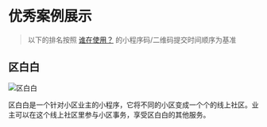 # 优秀案例展示

> 以下的排名按照 [谁在使用？](https://github.com/sonofmagic/weapp-tailwindcss/issues/270) 的小程序码/二维码提交时间顺序为基准

## 区白白

![区白白](/img/showcase/0.qubaibai/qrcode.jpg)

区白白是一个针对小区业主的小程序，它将不同的小区变成一个个的线上社区。业主可以在这个线上社区里参与小区事务，享受区白白的其他服务。